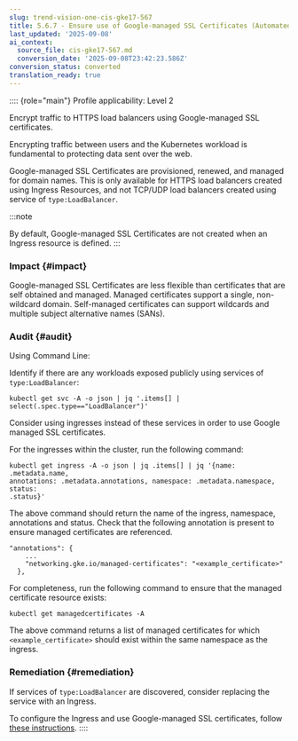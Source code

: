 ```yaml
---
slug: trend-vision-one-cis-gke17-567
title: 5.6.7 - Ensure use of Google-managed SSL Certificates (Automated)
last_updated: '2025-09-08'
ai_context:
  source_file: cis-gke17-567.md
  conversion_date: '2025-09-08T23:42:23.586Z'
conversion_status: converted
translation_ready: true
---
```


:::: {role="main"}
Profile applicability: Level 2

Encrypt traffic to HTTPS load balancers using Google-managed SSL certificates.

Encrypting traffic between users and the Kubernetes workload is fundamental to protecting data sent over the web.

Google-managed SSL Certificates are provisioned, renewed, and managed for domain names. This is only available for HTTPS load balancers created using Ingress Resources, and not TCP/UDP load balancers created using service of `type:LoadBalancer`.

:::note

By default, Google-managed SSL Certificates are not created when an Ingress resource is defined.
:::

### Impact {#impact}

Google-managed SSL Certificates are less flexible than certificates that are self obtained and managed. Managed certificates support a single, non-wildcard domain. Self-managed certificates can support wildcards and multiple subject alternative names (SANs).

### Audit {#audit}

Using Command Line:

Identify if there are any workloads exposed publicly using services of `type:LoadBalancer`:

``` codeblock
kubectl get svc -A -o json | jq '.items[] | select(.spec.type=="LoadBalancer")'
```

Consider using ingresses instead of these services in order to use Google managed SSL certificates.

For the ingresses within the cluster, run the following command:

``` codeblock
kubectl get ingress -A -o json | jq .items[] | jq '{name: .metadata.name, 
annotations: .metadata.annotations, namespace: .metadata.namespace, status: 
.status}'
```

The above command should return the name of the ingress, namespace, annotations and status. Check that the following annotation is present to ensure managed certificates are referenced.

``` codeblock
"annotations": { 
    ... 
    "networking.gke.io/managed-certificates": "<example_certificate>" 
  },
```

For completeness, run the following command to ensure that the managed certificate resource exists:

``` codeblock
kubectl get managedcertificates -A
```

The above command returns a list of managed certificates for which `<example_certificate>` should exist within the same namespace as the ingress.

### Remediation {#remediation}

If services of `type:LoadBalancer` are discovered, consider replacing the service with an Ingress.

To configure the Ingress and use Google-managed SSL certificates, follow [these instructions](https://cloud.google.com/kubernetes-engine/docs/how-to/managed-certs).
::::
